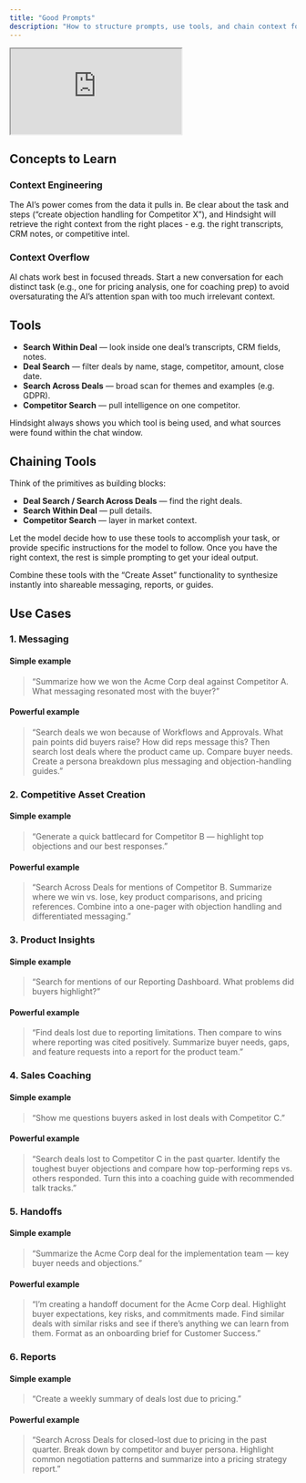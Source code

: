 ```yaml
---
title: "Good Prompts"
description: "How to structure prompts, use tools, and chain context for better results"
---
```


<iframe src="https://www.loom.com/embed/42f7cef436a945eeb56ad06048af1b3f?sid=52799ce6-e853-4b71-aa0e-29f837d69678" className="w-full aspect-video"
></iframe>

## Concepts to Learn

### Context Engineering
The AI’s power comes from the data it pulls in. Be clear about the task and steps (“create objection handling for Competitor X”), and Hindsight will retrieve the right context from the right places -  e.g. the right transcripts, CRM notes, or competitive intel.

### Context Overflow
AI chats work best in focused threads. Start a new conversation for each distinct task (e.g., one for pricing analysis, one for coaching prep) to avoid oversaturating the AI’s attention span with too much irrelevant context.

## Tools
- **Search Within Deal** — look inside one deal’s transcripts, CRM fields, notes.
- **Deal Search** — filter deals by name, stage, competitor, amount, close date.
- **Search Across Deals** — broad scan for themes and examples (e.g. GDPR).
- **Competitor Search** — pull intelligence on one competitor.

Hindsight always shows you which tool is being used, and what sources were found within the chat window.

## Chaining Tools
Think of the primitives as building blocks:
- **Deal Search / Search Across Deals** — find the right deals.
- **Search Within Deal** — pull details.
- **Competitor Search** — layer in market context.

Let the model decide how to use these tools to accomplish your task, or provide specific instructions for the model to follow. Once you have the right context, the rest is simple prompting to get your ideal output.

Combine these tools with the “Create Asset” functionality to synthesize instantly into shareable messaging, reports, or guides.

## Use Cases

### 1. Messaging

#### Simple example
> “Summarize how we won the Acme Corp deal against Competitor A. What messaging resonated most with the buyer?”

#### Powerful example
> “Search deals we won because of Workflows and Approvals. What pain points did buyers raise? How did reps message this? Then search lost deals where the product came up. Compare buyer needs. Create a persona breakdown plus messaging and objection-handling guides.”

### 2. Competitive Asset Creation

#### Simple example
> “Generate a quick battlecard for Competitor B — highlight top objections and our best responses.”

#### Powerful example
> “Search Across Deals for mentions of Competitor B. Summarize where we win vs. lose, key product comparisons, and pricing references. Combine into a one-pager with objection handling and differentiated messaging.”

### 3. Product Insights

#### Simple example
> “Search for mentions of our Reporting Dashboard. What problems did buyers highlight?”

#### Powerful example
> “Find deals lost due to reporting limitations. Then compare to wins where reporting was cited positively. Summarize buyer needs, gaps, and feature requests into a report for the product team.”

### 4. Sales Coaching

#### Simple example
> “Show me questions buyers asked in lost deals with Competitor C.”

#### Powerful example
> “Search deals lost to Competitor C in the past quarter. Identify the toughest buyer objections and compare how top-performing reps vs. others responded. Turn this into a coaching guide with recommended talk tracks.”

### 5. Handoffs

#### Simple example
> “Summarize the Acme Corp deal for the implementation team — key buyer needs and objections.”

#### Powerful example
> “I’m creating a handoff document for the Acme Corp deal. Highlight buyer expectations, key risks, and commitments made. Find similar deals with similar risks and see if there’s anything we can learn from them. Format as an onboarding brief for Customer Success.”

### 6. Reports

#### Simple example
> “Create a weekly summary of deals lost due to pricing.”

#### Powerful example
> “Search Across Deals for closed-lost due to pricing in the past quarter. Break down by competitor and buyer persona. Highlight common negotiation patterns and summarize into a pricing strategy report.”

